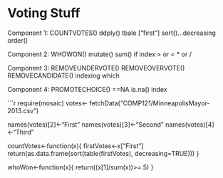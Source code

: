 Voting Stuff
========================================================

Component 1:
 COUNTVOTES()
  ddply()
  tbale
  ["first"]
  sort()...decreasing
  order()
  
Component 2:
WHOWON()
  mutate()
  sum()
  if
  index
  > or <
  * or /
  
  
Component 3:
REMOVEUNDERVOTE()
REMOVEOVERVOTE()
REMOVECANDIDATE()
  indexing
  which
  
Component 4:
PROMOTECHOICE()
  ==NA
  is.na()
  index
  
  
```r
require(mosaic)
votes<- fetchData("COMP121/MinneapolisMayor-2013.csv")

names(votes)[2]<-"First"
names(votes)[3]<-"Second"
names(votes)[4]<-"Third"

countVotes<-function(x){
  firstVotes<-x["First"]
  return(as.data.frame(sort(table(firstVotes), decreasing=TRUE)))
}



whoWon<-function(x){
  return((x[1]/sum(x))>=.5)
}